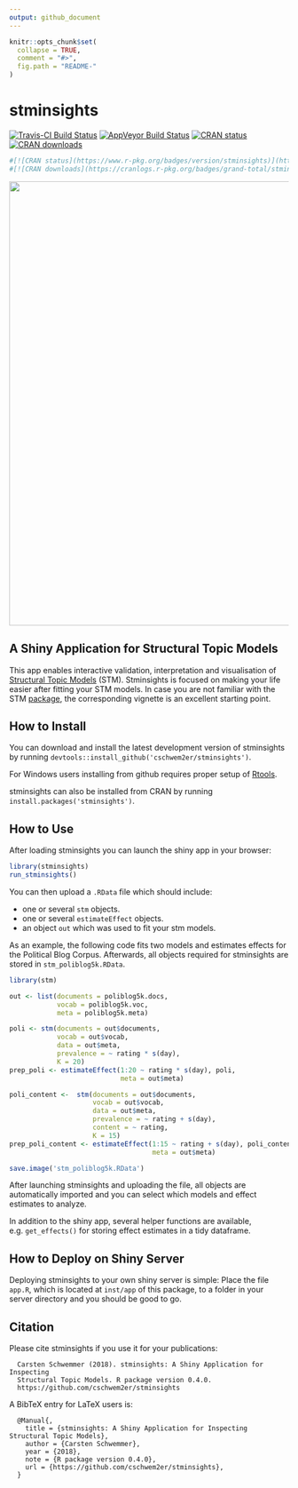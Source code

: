 ```yaml
---
output: github_document
---
```


<!-- README.md is generated from README.Rmd. Please edit that file -->

```r
knitr::opts_chunk$set(
  collapse = TRUE,
  comment = "#>",
  fig.path = "README-"
)
```

# stminsights


[![Travis-CI Build Status](https://travis-ci.org/cschwem2er/stminsights.svg?branch=master)](https://travis-ci.org/cschwem2er/stminsights)
[![AppVeyor Build Status](https://ci.appveyor.com/api/projects/status/github/cschwem2er/stminsights?branch=master&svg=true)](https://ci.appveyor.com/project/cschwem2er/stminsights)
[![CRAN status](https://www.r-pkg.org/badges/version/stminsights)](https://cran.r-project.org/package=stminsights)
[![CRAN downloads](https://cranlogs.r-pkg.org/badges/grand-total/stminsights)](https://cran.r-project.org/package=stminsights)


```r
#[![CRAN status](https://www.r-pkg.org/badges/version/stminsights)](https://cran.r-project.org/package=stminsights)
#[![CRAN downloads](https://cranlogs.r-pkg.org/badges/grand-total/stminsights)](https://cran.rstudio.com/web/packages/stminsights/index.html)
```



<img src="man/figures/logo.png" width="800">

## A Shiny Application for Structural Topic Models

This app enables interactive validation, interpretation and visualisation of [Structural Topic Models](http://structuraltopicmodel.com/) (STM).  Stminsights is focused on making your life easier after fitting your STM models. In case you are not familiar with the STM [package](https://CRAN.R-project.org/package=stm), the corresponding vignette is an excellent starting point.

## How to Install

You can download and install the latest development version of stminsights by running ``devtools::install_github('cschwem2er/stminsights')``.    

For Windows users installing from github requires proper setup of [Rtools](https://cran.r-project.org/bin/windows/Rtools/).

stminsights can also be installed from CRAN by running ``install.packages('stminsights')``.

## How to Use

After loading stminsights you can launch the shiny app in your browser:


```r
library(stminsights)
run_stminsights()
```

You can then upload a `.RData` file which should include:

  - one or several `stm` objects.
  - one or several `estimateEffect` objects.
  - an object `out` which was used to fit your stm models.

As an example, the following code fits two models and estimates effects for the Political Blog Corpus. Afterwards, all objects required for stminsights are stored in `stm_poliblog5k.RData`. 


```r
library(stm)

out <- list(documents = poliblog5k.docs,
            vocab = poliblog5k.voc,
            meta = poliblog5k.meta)

poli <- stm(documents = out$documents, 
            vocab = out$vocab,
            data = out$meta, 
            prevalence = ~ rating * s(day),
            K = 20)
prep_poli <- estimateEffect(1:20 ~ rating * s(day), poli,
                            meta = out$meta)

poli_content <-  stm(documents = out$documents, 
                     vocab = out$vocab,
                     data = out$meta, 
                     prevalence = ~ rating + s(day),
                     content = ~ rating,
                     K = 15)  
prep_poli_content <- estimateEffect(1:15 ~ rating + s(day), poli_content,
                                    meta = out$meta)

save.image('stm_poliblog5k.RData')
```


After launching stminsights and uploading the file, all objects are automatically imported and you can select which models and effect estimates to analyze.

In addition to the shiny app, several helper functions are available, e.g. ``get_effects()`` for storing effect estimates in a tidy dataframe.

## How to Deploy on Shiny Server

Deploying stminsights to your own shiny server is simple: Place the file `app.R`, which is located at `inst/app` of this package, to a folder in your server directory and you should be good to go.

## Citation

Please cite stminsights if you use it for your publications:

```
  Carsten Schwemmer (2018). stminsights: A Shiny Application for Inspecting
  Structural Topic Models. R package version 0.4.0.
  https://github.com/cschwem2er/stminsights
```

A BibTeX entry for LaTeX users is:

```
  @Manual{,
    title = {stminsights: A Shiny Application for Inspecting Structural Topic Models},
    author = {Carsten Schwemmer},
    year = {2018},
    note = {R package version 0.4.0},
    url = {https://github.com/cschwem2er/stminsights},
  }
```

